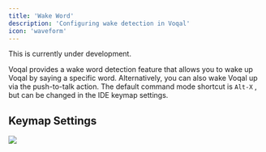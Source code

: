 ```yaml
---
title: 'Wake Word'
description: 'Configuring wake detection in Voqal'
icon: 'waveform'
---
```


<Warning>This is currently under development.</Warning>

Voqal provides a wake word detection feature that allows you to wake up Voqal by saying a specific word.
Alternatively, you can also wake Voqal up via the push-to-talk action. The default command mode shortcut is `Alt-X`
, but can be changed in the IDE keymap settings.

## Keymap Settings

<img src="/images/push-to-talk.png" />